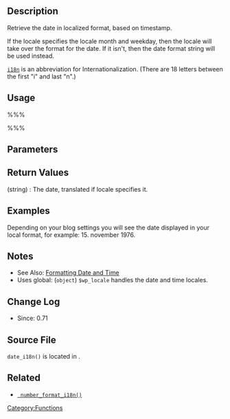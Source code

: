 {{Languages|
{{en|Function Reference/date_i18n}}
{{ja|関数リファレンス/date_i18n}}
}}

== Description ==
Retrieve the date in localized format, based on timestamp.

If the locale specifies the locale month and weekday, then the locale will take over the format for the date. If it isn't, then the date format string will be used instead.

[[Wikipedia:i18n|<tt>i18n</tt>]] is an abbreviation for Internationalization. (There are 18 letters between the first "i" and last "n".)

== Usage ==
%%%<?php echo date_i18n( $dateformatstring, $unixtimestamp, $gmt ); ?>%%%

== Parameters ==
{{Parameter|$dateformatstring|string|Format to display the date.}}
{{Parameter|$unixtimestamp|integer|Unix timestamp, offset by the desired timezone.|optional|false}}
{{Parameter|$gmt|boolean|Whether to convert to GMT for time.|optional|false}}

== Return Values ==
; (string) : The date, translated if locale specifies it.

== Examples ==
Depending on your blog settings you will see the date displayed in your local format, for example: 15. november 1976.

  <?php echo date_i18n( get_option( 'date_format' ), strtotime( '11/15-1976' ) ); ?>

== Notes ==
* See Also: [[Formatting Date and Time]]
* Uses global: (<tt>object</tt>) <tt>$wp_locale</tt> handles the date and time locales.

== Change Log ==
* Since: 0.71

== Source File ==
<tt>date_i18n()</tt> is located in {{Trac|wp-includes/functions.php}}.

== Related ==

* <tt>[[Function_Reference/number_format_i18n | number_format_i18n()]]</tt>

{{L10n}}

{{Tag Footer}}

[[Category:Functions]]